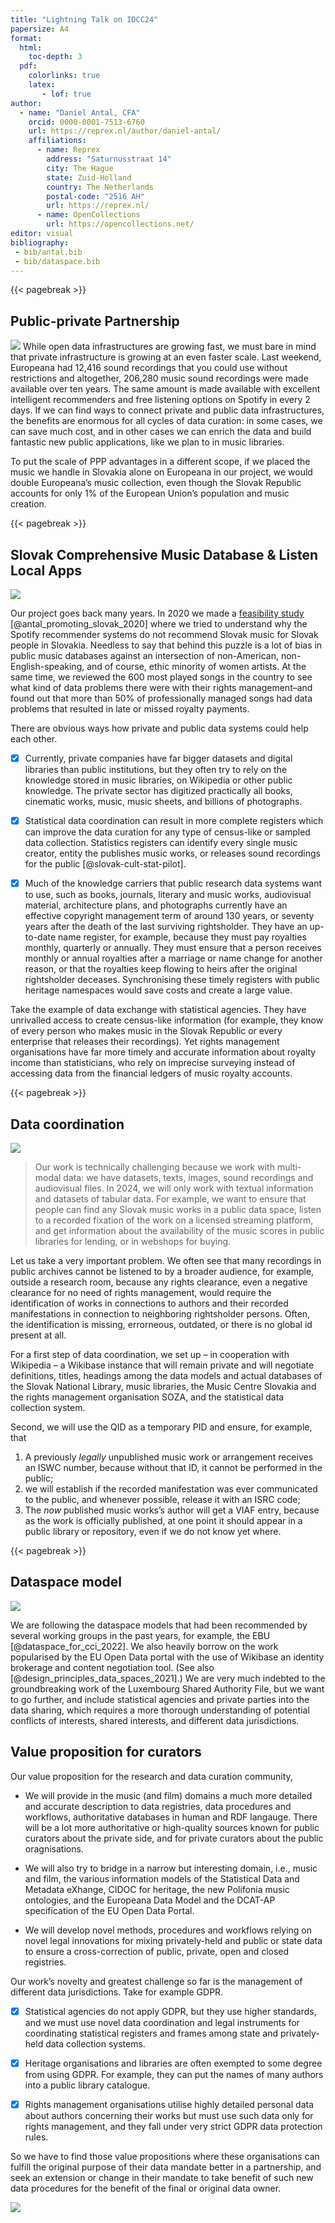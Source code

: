 ```yaml
---
title: "Lightning Talk on IDCC24"
papersize: A4
format:
  html: 
    toc-depth: 3
  pdf:
    colorlinks: true
    latex: 
       - lof: true
author:
  - name: "Daniel Antal, CFA"
    orcid: 0000-0001-7513-6760
    url: https://reprex.nl/author/daniel-antal/
    affiliations:
      - name: Reprex
        address: "Saturnusstraat 14"
        city: The Hague
        state: Zuid-Holland
        country: The Netherlands
        postal-code: "2516 AH"
        url: https://reprex.nl/
      - name: OpenCollections
        url: https://opencollections.net/
editor: visual
bibliography: 
 - bib/antal.bib
 - bib/dataspace.bib
---
```


{{< pagebreak >}}

## Public-private Partnership

![](png/IDCC24/IDCC24_2.PNG) While open data infrastructures are growing fast, we must bare in mind that private infrastructure is growing at an even faster scale. Last weekend, Europeana had 12,416 sound recordings that you could use without restrictions and altogether, 206,280 music sound recordings were made available over ten years. The same amount is made available with excellent intelligent recommenders and free listening options on Spotify in every 2 days. If we can find ways to connect private and public data infrastructures, the benefits are enormous for all cycles of data curation: in some cases, we can save much cost, and in other cases we can enrich the data and build fantastic new public applications, like we plan to in music libraries.

To put the scale of PPP advantages in a different scope, if we placed the music we handle in Slovakia alone on Europeana in our project, we would double Europeana's music collection, even though the Slovak Republic accounts for only 1% of the European Union's population and music creation.

{{< pagebreak >}}

## Slovak Comprehensive Music Database & Listen Local Apps

![](png/idcc24/Slide3.PNG){fig-align="center"}

Our project goes back many years. In 2020 we made a [feasibility study](https://music.dataobservatory.eu/publication/listen_local_2020/) [@antal_promoting_slovak_2020] where we tried to understand why the Spotify recommender systems do not recommend Slovak music for Slovak people in Slovakia. Needless to say that behind this puzzle is a lot of bias in public music databases against an intersection of non-American, non-English-speaking, and of course, ethic minority of women artists. At the same time, we reviewed the 600 most played songs in the country to see what kind of data problems there were with their rights management--and found out that more than 50% of professionally managed songs had data problems that resulted in late or missed royalty payments.

There are obvious ways how private and public data systems could help each other.

-   [x] Currently, private companies have far bigger datasets and digital libraries than public institutions, but they often try to rely on the knowledge stored in music libraries, on Wikipedia or other public knowledge. The private sector has digitized practically all books, cinematic works, music, music sheets, and billions of photographs.

-   [x] Statistical data coordination can result in more complete registers which can improve the data curation for any type of census-like or sampled data collection. Statistics registers can identify every single music creator, entity the publishes music works, or releases sound recordings for the public [@slovak-cult-stat-pilot].

-   [x] Much of the knowledge carriers that public research data systems want to use, such as books, journals, literary and music works, audiovisual material, architecture plans, and photographs currently have an effective copyright management term of around 130 years, or seventy years after the death of the last surviving rightsholder. They have an up-to-date name register, for example, because they must pay royalties monthly, quarterly or annually. They must ensure that a person receives monthly or annual royalties after a marriage or name change for another reason, or that the royalties keep flowing to heirs after the original rightsholder deceases. Synchronising these timely registers with public heritage namespaces would save costs and create a large value.

Take the example of data exchange with statistical agencies. They have unrivalled access to create census-like information (for example, they know of every person who makes music in the Slovak Republic or every enterprise that releases their recordings). Yet rights management organisations have far more timely and accurate information about royalty income than statisticians, who rely on imprecise surveying instead of accessing data from the financial ledgers of music royalty accounts.

{{< pagebreak >}}

## Data coordination

![](png/idcc24/Slide4.PNG){fig-align="center"}

> Our work is technically challenging because we work with multi-modal data: we have datasets, texts, images, sound recordings and audiovisual files. In 2024, we will only work with textual information and datasets of tabular data. For example, we want to ensure that people can find any Slovak music works in a public data space, listen to a recorded fixation of the work on a licensed streaming platform, and get information about the availability of the music scores in public libraries for lending, or in webshops for buying.

Let us take a very important problem. We often see that many recordings in public archives cannot be listened to by a broader audience, for example, outside a research room, because any rights clearance, even a negative clearance for no need of rights management, would require the identification of works in connections to authors and their recorded manifestations in connection to neighboring rightsholder persons. Often, the identification is missing, errorneous, outdated, or there is no global id present at all.

For a first step of data coordination, we set up -- in cooperation with Wikipedia -- a Wikibase instance that will remain private and will negotiate definitions, titles, headings among the data models and actual databases of the Slovak National Library, music libraries, the Music Centre Slovakia and the rights management organisation SOZA, and the statistical data collection system.

Second, we will use the QID as a temporary PID and ensure, for example, that

1.  A previously *legally* unpublished music work or arrangement receives an ISWC number, because without that ID, it cannot be performed in the public;
2.  we will establish if the recorded manifestation was ever communicated to the public, and whenever possible, release it with an ISRC code;
3.  The *now* published music works's author will get a VIAF entry, because as the work is officially published, at one point it should appear in a public library or repository, even if we do not know yet where.

{{< pagebreak >}}

## Dataspace model

![](png/idcc24/Slide5.PNG){fig-align="center"}

We are following the dataspace models that had been recommended by several working groups in the past years, for example, the EBU [@dataspace_for_cci_2022]. We also heavily borrow on the work popularised by the EU Open Data portal with the use of Wikibase an identity brokerage and content negotiation tool. (See also [@design_principles_data_spaces_2021].) We are very much indebted to the groundbreaking work of the Luxembourg Shared Authority File, but we want to go further, and include statistical agencies and private parties into the data sharing, which requires a more thorough understanding of potential conflicts of interests, shared interests, and different data jurisdictions.

## Value proposition for curators

Our value proposition for the research and data curation community,

-   We will provide in the music (and film) domains a much more detailed and accurate description to data registries, data procedures and workflows, authoritative databases in human and RDF langauge. There will be a lot more authoritative or high-quality sources known for public curators about the private side, and for private curators about the public oragnisations.

-   We will also try to bridge in a narrow but interesting domain, i.e., music and film, the various information models of the Statistical Data and Metadata eXhange, CIDOC for heritage, the new Polifonia music ontologies, and the Europeana Data Model and the DCAT-AP specification of the EU Open Data Portal.

-   We will develop novel methods, procedures and workflows relying on novel legal innovations for mixing privately-held and public or state data to ensure a cross-correction of public, private, open and closed registries.

Our work's novelty and greatest challenge so far is the management of different data jurisdictions. Take for example GDPR.

-   [x] Statistical agencies do not apply GDPR, but they use higher standards, and we must use novel data coordination and legal instruments for coordinating statistical registers and frames among state and privately-held data collection systems.

-   [x] Heritage organisations and libraries are often exempted to some degree from using GDPR. For example, they can put the names of many authors into a public library catalogue.

-   [x] Rights management organisations utilise highly detailed personal data about authors concerning their works but must use such data only for rights management, and they fall under very strict GDPR data protection rules.

So we have to find those value propositions where these organisations can fulfill the original purpose of their data mandate better in a partnership, and seek an extension or change in their mandate to take benefit of such new data procedures for the benefit of the final or original data owner.

![](`png/idcc24/Slide6.PNG){fig-align="center"}
